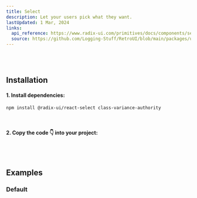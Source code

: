 ```yaml
---
title: Select
description: Let your users pick what they want.
lastUpdated: 1 Mar, 2024
links:
  api_reference: https://www.radix-ui.com/primitives/docs/components/select#api-reference
  source: https://github.com/Logging-Stuff/RetroUI/blob/main/packages/ui/Form/Select.tsx
---
```


<ComponentShowcase name="select-style-default" />
<br />
<br />

## Installation

#### 1. Install dependencies:

```sh
npm install @radix-ui/react-select class-variance-authority
```

<br />

#### 2. Copy the code 👇 into your project:

<ComponentSource name="select" />
<br />
<br />

## Examples

### Default

<ComponentShowcase name="select-style-default" />
